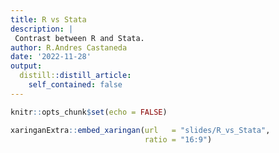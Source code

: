 ```yaml
---
title: R vs Stata
description: |
 Contrast between R and Stata.
author: R.Andres Castaneda
date: '2022-11-28'
output:
  distill::distill_article:
    self_contained: false
---
```


```r
knitr::opts_chunk$set(echo = FALSE)
```


```r
xaringanExtra::embed_xaringan(url   = "slides/R_vs_Stata",
                              ratio = "16:9")
```

